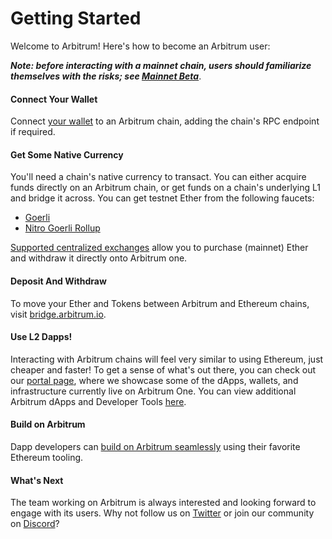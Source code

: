# Getting Started

Welcome to Arbitrum! Here's how to become an Arbitrum user:

_**Note: before interacting with a mainnet chain, users should familiarize themselves with the risks; see [Mainnet Beta](mainnet-beta)**_.

#### Connect Your Wallet

Connect [your wallet](https://portal.arbitrum.one/#wallets) to an Arbitrum chain, adding the chain's RPC endpoint if required.

#### Get Some Native Currency

You'll need a chain's native currency to transact. You can either acquire funds directly on an Arbitrum chain, or get funds on a chain's underlying L1 and bridge it across. You can get testnet Ether from the following faucets:

- [Goerli](https://goerlifaucet.com/)
- [Nitro Goerli Rollup](https://twitter.com/intent/tweet?text=Ok%20I%20need%20@arbitrum%20to%20give%20me%20Arbitrum%20Goerli%20testnet%20gas.%20I%20can't%20wait%20to%20start%20developing%20on%20@nitro_devnet.%20%20SEND%20HERE:%200xAddA0B73Fe69a6E3e7c1072Bb9523105753e08f8)

[Supported centralized exchanges](https://portal.arbitrum.one/#centralizedexchanges) allow you to purchase (mainnet) Ether and withdraw it directly onto Arbitrum one.

#### Deposit And Withdraw

To move your Ether and Tokens between Arbitrum and Ethereum chains, visit [bridge.arbitrum.io](https://bridge.arbitrum.io/).

#### Use L2 Dapps!

Interacting with Arbitrum chains will feel very similar to using Ethereum, just cheaper and faster! To get a sense of what's out there, you can check out our [portal page](https://portal.arbitrum.one/), where we showcase some of the dApps, wallets, and infrastructure currently live on Arbitrum One. You can view additional Arbitrum dApps and Developer Tools [here](https://www.alchemy.com/ecosystem/arbitrum). 

#### Build on Arbitrum

Dapp developers can [build on Arbitrum seamlessly](getting-started-devs) using their favorite Ethereum tooling.

#### What's Next

The team working on Arbitrum is always interested and looking forward to engage with its users.
Why not follow us on [Twitter](https://twitter.com/arbitrum) or join our community on [Discord](https://discord.gg/5KE54JwyTs)?
